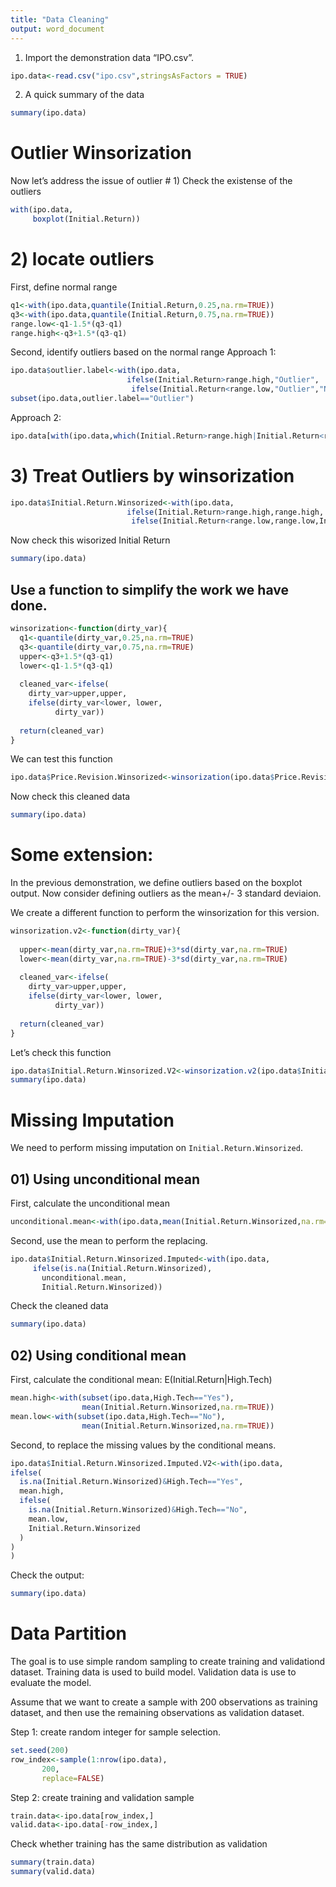 ---
title: "Data Cleaning"
output: word_document
---

1) Import the demonstration data "IPO.csv".
```{r}
ipo.data<-read.csv("ipo.csv",stringsAsFactors = TRUE)
```

2) A quick summary of the data
```{r}
summary(ipo.data)
```

# Outlier Winsorization
Now let's address the issue of outlier
# 1) Check the existense of the outliers
```{r}
with(ipo.data,
     boxplot(Initial.Return))
```
# 2) locate outliers
First, define normal range
```{r}
q1<-with(ipo.data,quantile(Initial.Return,0.25,na.rm=TRUE))
q3<-with(ipo.data,quantile(Initial.Return,0.75,na.rm=TRUE))
range.low<-q1-1.5*(q3-q1)
range.high<-q3+1.5*(q3-q1)
```

Second, identify outliers based on the normal range
Approach 1:
```{r}
ipo.data$outlier.label<-with(ipo.data,
                          ifelse(Initial.Return>range.high,"Outlier",
                           ifelse(Initial.Return<range.low,"Outlier","Normal Data")))
subset(ipo.data,outlier.label=="Outlier")
```

Approach 2:
```{r}
ipo.data[with(ipo.data,which(Initial.Return>range.high|Initial.Return<range.low)),]
```

# 3) Treat Outliers by winsorization
```{r}
ipo.data$Initial.Return.Winsorized<-with(ipo.data,
                          ifelse(Initial.Return>range.high,range.high,
                           ifelse(Initial.Return<range.low,range.low,Initial.Return)))
```

Now check this wisorized Initial Return
```{r}
summary(ipo.data)
```

## Use a function to simplify the work we have done.
```{r}
winsorization<-function(dirty_var){
  q1<-quantile(dirty_var,0.25,na.rm=TRUE)
  q3<-quantile(dirty_var,0.75,na.rm=TRUE)
  upper<-q3+1.5*(q3-q1)
  lower<-q1-1.5*(q3-q1)
  
  cleaned_var<-ifelse(
    dirty_var>upper,upper,
    ifelse(dirty_var<lower, lower,
          dirty_var))
  
  return(cleaned_var)
}
```

We can test this function
```{r}
ipo.data$Price.Revision.Winsorized<-winsorization(ipo.data$Price.Revision)
```

Now check this cleaned data
```{r}
summary(ipo.data)
```

# Some extension:
In the previous demonstration, we define outliers based on the boxplot output. Now consider defining outliers as the mean+/- 3 standard deviaion.

We create a different function to perform the winsorization for this version.
```{r}
winsorization.v2<-function(dirty_var){
  
  upper<-mean(dirty_var,na.rm=TRUE)+3*sd(dirty_var,na.rm=TRUE)
  lower<-mean(dirty_var,na.rm=TRUE)-3*sd(dirty_var,na.rm=TRUE)
  
  cleaned_var<-ifelse(
    dirty_var>upper,upper,
    ifelse(dirty_var<lower, lower,
          dirty_var))
  
  return(cleaned_var)
}
```

Let's check this function
```{r}
ipo.data$Initial.Return.Winsorized.V2<-winsorization.v2(ipo.data$Initial.Return)
summary(ipo.data)
```


# Missing Imputation

We need to perform missing imputation on `Initial.Return.Winsorized`.

## 01) Using unconditional mean

First, calculate the unconditional mean
```{r}
unconditional.mean<-with(ipo.data,mean(Initial.Return.Winsorized,na.rm=TRUE))
```

Second, use the mean to perform the replacing.
```{r}
ipo.data$Initial.Return.Winsorized.Imputed<-with(ipo.data,
     ifelse(is.na(Initial.Return.Winsorized),
       unconditional.mean,
       Initial.Return.Winsorized))
```

Check the cleaned data
```{r}
summary(ipo.data)
```

## 02) Using conditional mean

First, calculate the conditional mean: E(Initial.Return|High.Tech)
```{r}
mean.high<-with(subset(ipo.data,High.Tech=="Yes"),
                mean(Initial.Return.Winsorized,na.rm=TRUE))
mean.low<-with(subset(ipo.data,High.Tech=="No"),
                mean(Initial.Return.Winsorized,na.rm=TRUE))
```

Second, to replace the missing values by the conditional means.
```{r}
ipo.data$Initial.Return.Winsorized.Imputed.V2<-with(ipo.data,
ifelse(
  is.na(Initial.Return.Winsorized)&High.Tech=="Yes",
  mean.high,
  ifelse(
    is.na(Initial.Return.Winsorized)&High.Tech=="No",
    mean.low,
    Initial.Return.Winsorized
  )
)
)
```

Check the output:
```{r}
summary(ipo.data)
```

# Data Partition

The goal is to use simple random sampling to create training and validationd dataset. Training data is used to build model. Validation data is use to evaluate the model.

Assume that we want to create a sample with 200 observations as training dataset, and then use the remaining observations as validation dataset.

Step 1: create random integer for sample selection.
```{r}
set.seed(200)
row_index<-sample(1:nrow(ipo.data),
       200,
       replace=FALSE)
```

Step 2: create training and validation sample
```{r}
train.data<-ipo.data[row_index,]
valid.data<-ipo.data[-row_index,]
```

Check whether training has the same distribution as validation
```{r}
summary(train.data)
summary(valid.data)
```


